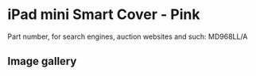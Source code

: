 
# iPad mini Smart Cover - Pink

Part number, for search engines, auction websites and such: MD968LL/A

## Image gallery

<div style={{ width: "768px" }}>
  <GalleryComponent
    images={[
      {
        original: "/everysource/MD968.png",
        thumbnail: "/everypreview/MD968.png",
      },
      {
        original: "/everysource/MD968_AV1_BLACK.png",
        thumbnail: "/everypreview/MD968_AV1_BLACK.png",
      },
      {
        original: "/everysource/MD968_AV1_WHITE.png",
        thumbnail: "/everypreview/MD968_AV1_WHITE.png",
      },
      {
        original: "/everysource/MD968_AV2.png",
        thumbnail: "/everypreview/MD968_AV2.png",
      },
      {
        original: "/everysource/MD968_AV2_BLACK.png",
        thumbnail: "/everypreview/MD968_AV2_BLACK.png",
      },
      {
        original: "/everysource/MD968_AV2_WHITE.png",
        thumbnail: "/everypreview/MD968_AV2_WHITE.png",
      },
      {
        original: "/everysource/MD968_AV3_BLACK.png",
        thumbnail: "/everypreview/MD968_AV3_BLACK.png",
      },
      {
        original: "/everysource/MD968_AV3_WHITE.png",
        thumbnail: "/everypreview/MD968_AV3_WHITE.png",
      },
      {
        original: "/everysource/MD968_AV4_BLACK.png",
        thumbnail: "/everypreview/MD968_AV4_BLACK.png",
      },
      {
        original: "/everysource/MD968_AV4_WHITE.png",
        thumbnail: "/everypreview/MD968_AV4_WHITE.png",
      },
      {
        original: "/everysource/MD968_AV5.png",
        thumbnail: "/everypreview/MD968_AV5.png",
      }
    ]}
  />
</div>